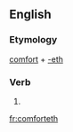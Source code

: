 ==English==

===Etymology===
[[comfort]] + [[-eth]]

===Verb===
{{infl|en|verb form}}

# {{archaic third-person singular of|comfort}}

[[fr:comforteth]]